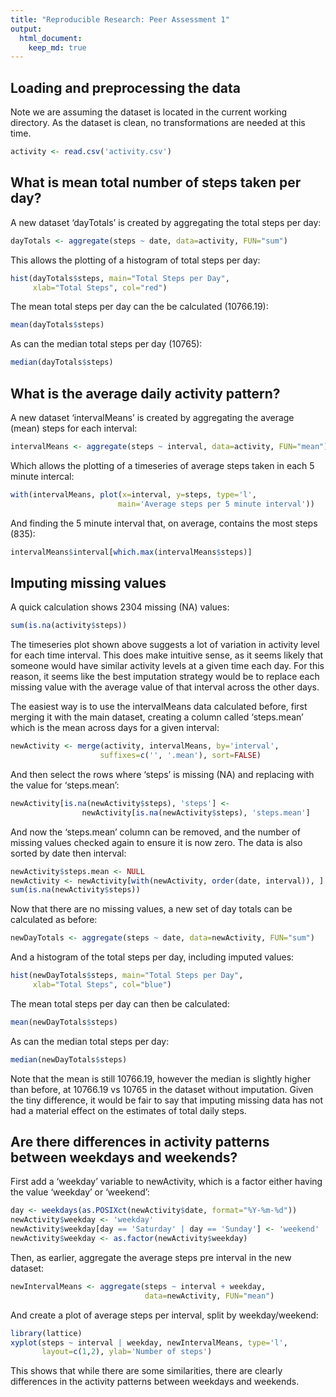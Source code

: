 ```yaml
---
title: "Reproducible Research: Peer Assessment 1"
output: 
  html_document:
    keep_md: true
---
```



## Loading and preprocessing the data

Note we are assuming the dataset is located in the current working
directory. As the dataset is clean, no transformations are needed at
this time.

```r
activity <- read.csv('activity.csv')
```


## What is mean total number of steps taken per day?

A new dataset 'dayTotals' is created by aggregating the total steps
per day:

```r
dayTotals <- aggregate(steps ~ date, data=activity, FUN="sum")
```

This allows the plotting of a histogram of total steps per day:

```r
hist(dayTotals$steps, main="Total Steps per Day",
     xlab="Total Steps", col="red")
```

The mean total steps per day can the be calculated (10766.19):

```r
mean(dayTotals$steps)
```

As can the median total steps per day (10765):

```r
median(dayTotals$steps)
```

## What is the average daily activity pattern?

A new dataset 'intervalMeans' is created by aggregating the average
(mean) steps for each interval:

```r
intervalMeans <- aggregate(steps ~ interval, data=activity, FUN="mean")
```

Which allows the plotting of a timeseries of average steps taken
in each 5 minute intercal:

```r
with(intervalMeans, plot(x=interval, y=steps, type='l',
                        main='Average steps per 5 minute interval'))
```

And finding the 5 minute interval that, on average, contains the most steps (835):

```r
intervalMeans$interval[which.max(intervalMeans$steps)]
```

## Imputing missing values

A quick calculation shows 2304 missing (NA) values:

```r
sum(is.na(activity$steps))
```

The timeseries plot shown above suggests a lot of variation in activity level for each time interval. This does make intuitive sense, as it seems
likely that someone would have similar activity levels at a given
time each day. For this reason, it seems like the best imputation
strategy would be to replace each missing value with the average value
of that interval across the other days.

The easiest way is to use the intervalMeans data calculated before,
first merging it with the main dataset, creating a column
called 'steps.mean' which is the mean across days for a given interval:

```r
newActivity <- merge(activity, intervalMeans, by='interval',
                    suffixes=c('', '.mean'), sort=FALSE)
```                    

And then select the rows where 'steps' is missing (NA) and replacing with the value for 'steps.mean':

```r
newActivity[is.na(newActivity$steps), 'steps'] <- 
                newActivity[is.na(newActivity$steps), 'steps.mean']
```

And now the 'steps.mean' column can be removed, and the number of missing values checked again to ensure it is now zero. The data is also sorted by date then interval:


```r
newActivity$steps.mean <- NULL
newActivity <- newActivity[with(newActivity, order(date, interval)), ]
sum(is.na(newActivity$steps))
```


Now that there are no missing values, a new set of day totals can be calculated as before:

```r
newDayTotals <- aggregate(steps ~ date, data=newActivity, FUN="sum")
```

And a histogram of the total steps per day, including imputed values:

```r
hist(newDayTotals$steps, main="Total Steps per Day",
     xlab="Total Steps", col="blue")
```

The mean total steps per day can then be calculated:

```r
mean(newDayTotals$steps)
```

As can the median total steps per day:

```r
median(newDayTotals$steps)
```

Note that the mean is still 10766.19, however the median is slightly higher than before, at 10766.19 vs 10765 in the dataset without imputation. Given the tiny difference, it would be fair to say that imputing missing data has not had a material effect on the estimates of total daily steps.

## Are there differences in activity patterns between weekdays and weekends?

First add a 'weekday' variable to newActivity, which is a factor either having the value 'weekday' or 'weekend':

```r
day <- weekdays(as.POSIXct(newActivity$date, format="%Y-%m-%d"))
newActivity$weekday <- 'weekday'
newActivity$weekday[day == 'Saturday' | day == 'Sunday'] <- 'weekend'
newActivity$weekday <- as.factor(newActivity$weekday)
```

Then, as earlier, aggregate the average steps pre interval in the new dataset:

```r
newIntervalMeans <- aggregate(steps ~ interval + weekday,
                              data=newActivity, FUN="mean")
```

And create a plot of average steps per interval, split by weekday/weekend:

```r
library(lattice)
xyplot(steps ~ interval | weekday, newIntervalMeans, type='l',
       layout=c(1,2), ylab='Number of steps')
```

This shows that while there are some similarities, there are clearly differences in the activity patterns between weekdays and weekends.